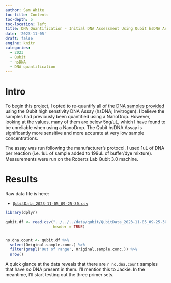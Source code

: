 ```yaml
---
author: Sam White
toc-title: Contents
toc-depth: 5
toc-location: left
title: DNA Quantification - Initial DNA Assessment Using Qubit hsDNA Assay
date: '2023-11-05'
draft: false
engine: knitr
categories: 
  - 2023
  - Qubit
  - hsDNA
  - DNA quantification
---
```

# Intro

To begin this project, I opted to re-quantify all of the [DNA samples provided](../../../data/DNA_extractions_all.csv) using the Qubit high senstivity DNA Assay (hsDNA; Invitrogen). I believe the samples had previously been quantified using a NanoDrop. However, looking at the values, many of them are below 5ng/uL, which I have found to be unreliable when using a NanoDrop. The Qubit hsDNA Assay is significantly more sensitive and more accurate at very low sample concentrations.

The assay was run following the manufacturer's protocol. I used 1uL of DNA per reaction (i.e. 1uL of sample added to 199uL of buffer/dye mixture). Measurements were run on the Roberts Lab Qubit 3.0 machine.

# Results

Raw data file is here:

- [`QubitData_2023-11-05_09-25-30.csv`](../../../data/qubit/QubitData_2023-11-05_09-25-30.csv)

```r
library(dplyr)

qubit.df <- read.csv("../../../data/qubit/QubitData_2023-11-05_09-25-30.csv",
                     header = TRUE)


no.dna.count <- qubit.df %>%
  select(Original.sample.conc.) %>% 
  filter(grepl('Out of range', Original.sample.conc.)) %>% 
  nrow()
```

A quick glance at the data reveals that there are `r no.dna.count` samples that have _no_ DNA present in them. I'll mention this to Jackie. In the meantime, I'll start testing out the three primer sets.